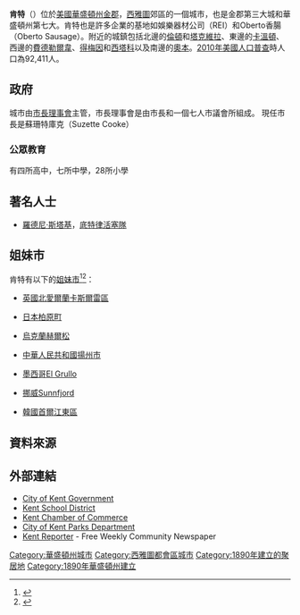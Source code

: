 {{Infobox settlement
| official_name            = 肯特
| native_name              = Kent
| settlement_type          = [[城市|城市]]
| nickname                 =
| motto                    =
| image_skyline            = kentstation.jpg
| imagesize                =
| image_caption            = 肯特車站，右上為肯特圖書館。
| image_flag               = <!-- 檔案不存在 kent-washington-logo.png ，可從英文維基百科取得 -->
| image_seal               =
| image_map = King_County_Washington_Incorporated_and_Unincorporated_areas_Kent_Highlighted.svg
| mapsize                  = 250px
| map_caption              = 肯特位置圖
| image_map1               =
| mapsize1                 =
| map_caption1             =
| subdivision_type         = [[國家|國家]]
| subdivision_name         = [[美國|美國]]
| subdivision_type1        = [[州|州]]
| subdivision_name1        = [[華盛頓州|華盛頓州]]
| subdivision_type2        = [[郡|郡]]
| subdivision_name2        = [[金郡_(華盛頓州)|金郡]]
| government_footnotes     =
| government_type          = [[市長議會制|市長議會制]]
| leader_title             = [[市長|市長]]
| leader_name              = Suzette Cooke<br/>蘇澤特·庫克
| leader_title1            =
| leader_name1             =
| established_title        = 成立
| established_date         = 1890年5月28日
| area_footnotes           =
| area_magnitude           =
| area_total_sq_mi         = 28.3
| area_total_km2           = 73.2
| area_land_sq_mi          = 28.0
| area_land_km2            = 72.6
| area_water_sq_mi         = 0.2
| area_water_km2           = 0.6
| population_as_of         = [[2010美國人口普查|2010]]
| population_footnotes     =
| population_total         = 92,411
| population_metro         = 3,344,813
| population_density_km2   = 1095.4
| population_density_sq_mi = 2836.7
| timezone                 = [[太平洋時區|PST]]
| utc_offset               = -8
| timezone_DST             = PDT
| utc_offset_DST           = -7
| elevation_footnotes      =
| elevation_m              = 13-152
| elevation_ft             = 43-500
| postal_code_type         = [[美國郵遞區號|郵遞區號]]
| postal_code              = 98030, 98031, 98032, 98035, 98042, 98064, 98089
| area_code                = 253
| blank_name               = [[聯邦資訊處理標準|聯邦資訊處理標準碼]]
| blank_info               = 53-35415{{GR|2}}
| blank1_name              = [[地名資訊系統編號|地名資訊系統編號]]
| blank1_info              = 1530952{{GR|3}}
| website                  = http://www.ci.kent.wa.us/
| footnotes                =
}}

'''肯特'''（{{lang-en|Kent}}）位於[[美國|美國]][[華盛頓州|華盛頓州]][[金郡_(華盛頓州)|金郡]]，[[西雅圖|西雅圖]]郊區的一個城市，也是金郡第三大城和華盛頓州第七大。肯特也是許多企業的基地如娛樂器材公司（REI）和Oberto香腸（Oberto Sausage）。附近的城鎮包括北邊的[[伦顿_(华盛顿州)|倫頓]]和[[塔克維拉_(華盛頓州)|塔克維拉]]、東邊的[[卡溫頓_(華盛頓州)|卡溫頓]]、西邊的[[費德勒爾韋_(華盛頓州)|費德勒爾韋]]、[[得梅因_(華盛頓州)|得梅因]]和[[西塔科_(華盛頓州)|西塔科]]以及南邊的[[奧本_(華盛頓州)|奧本]]。[[2010年美國人口普查|2010年美國人口普查]]時人口為92,411人。

== 政府 ==
城市由[[市長理事會|市長理事會]]主管，市長理事會是由市長和一個七人市議會所組成。
現任市長是蘇珊特庫克（Suzette Cooke）
===公眾教育===
有四所高中，七所中學，28所小學

== 著名人士 ==
*[[羅德尼·斯塔基|羅德尼·斯塔基]]，[[底特律活塞隊|底特律活塞隊]]
== 姐妹市 ==

肯特有以下的[[姐妹市|姐妹市]]<ref>{{cite web |url=http://www.ltgov.wa.gov/International/Washington%20Organizations/Sisters/ |title=存档副本 |accessdate=2012-05-10  |deadurl=yes |archiveurl=https://web.archive.org/web/20060929011931/http://www.ltgov.wa.gov/International/Washington%20Organizations/Sisters/ |archivedate=2006-09-29 }}</ref><ref>{{cite web |url=http://www.sister-cities.org/icrc/directory/usa/WA |title=存档副本 |accessdate=2008-06-22  |deadurl=yes |archiveurl=https://web.archive.org/web/20081001202933/http://www.sister-cities.org/icrc/directory/USA/WA |archivedate=2008-10-01 }}</ref>：

*{{flagicon|United Kingdom}} [[英國|英國]][[北愛爾蘭|北愛爾蘭]][[卡斯爾雷區|卡斯爾雷區]]
*{{flagicon|Japan}} [[日本|日本]][[柏原町|柏原町]]
*{{flagicon|Ukraine}} [[烏克蘭|烏克蘭]][[赫爾松|赫爾松]]
*{{flagicon|China}} [[中華人民共和國|中華人民共和國]][[揚州市|揚州市]]
*{{flagicon|Mexico}} [[墨西哥|墨西哥]][[El_Grullo|El Grullo]]
*{{flagicon|Norway}} [[挪威|挪威]][[Sunnfjord|Sunnfjord]]
*{{flagicon|South Korea}} [[韓國|韓國]][[首爾|首爾]][[江東區_(首爾)|江東區]]

== 資料來源 ==
{{reflist}}

== 外部連結 ==
{{Commonscat|Kent, Washington|肯特 (华盛顿州)}}

*[https://web.archive.org/web/20130526090211/http://www.ci.kent.wa.us/ City of Kent Government]
*[http://www.kent.k12.wa.us/ Kent School District] {{Wayback|url=http://www.kent.k12.wa.us/ |date=20210423101501 }}
*[http://www.kentchamber.com/ Kent Chamber of Commerce] {{Wayback|url=http://www.kentchamber.com/ |date=20210418135451 }}
*[https://web.archive.org/web/20080306055914/http://www.ci.kent.wa.us/parks/index.asp City of Kent Parks Department]
*[http://www.kentreporter.com Kent Reporter] {{Wayback|url=http://www.kentreporter.com/ |date=20210504210904 }} - Free Weekly Community Newspaper

{{Washington}}

{{DEFAULTSORT:Kent, Washington}}
[[Category:華盛頓州城市|Category:華盛頓州城市]]
[[Category:西雅圖都會區城市|Category:西雅圖都會區城市]]
[[Category:1890年建立的聚居地|Category:1890年建立的聚居地]]
[[Category:1890年華盛頓州建立|Category:1890年華盛頓州建立]]